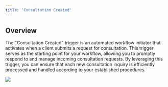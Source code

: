 ```yaml
---
title: 'Consultation Created'
---
```


## Overview

The "Consultation Created" trigger is an automated workflow initiator that activates when a client submits a request for consultation. This trigger serves as the starting point for your workflow, allowing you to promptly respond to and manage incoming consultation requests. By leveraging this trigger, you can ensure that each new consultation inquiry is efficiently processed and handled according to your established procedures.

![](/images/workflows/consultation_created001.png)
